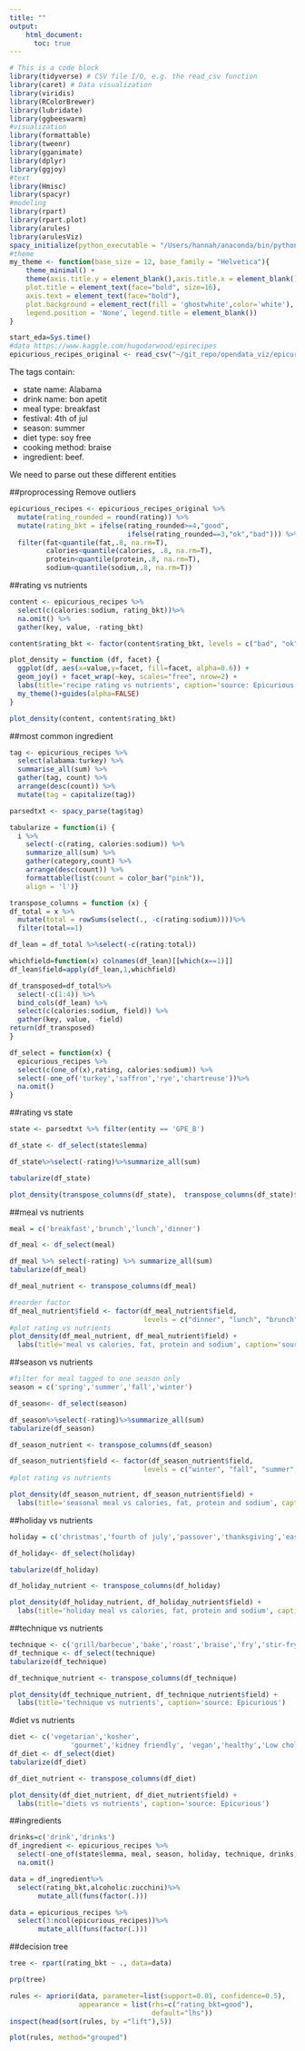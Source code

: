 ```yaml
---
title: ""
output: 
    html_document: 
      toc: true
---
```


```r
# This is a code block
library(tidyverse) # CSV file I/O, e.g. the read_csv function
library(caret) # Data visualization
library(viridis)
library(RColorBrewer)
library(lubridate)
library(ggbeeswarm)
#visualization
library(formattable)
library(tweenr)
library(gganimate)
library(dplyr)
library(ggjoy)
#text
library(Hmisc)
library(spacyr)
#modeling
library(rpart)
library(rpart.plot)
library(arules)
library(arulesViz)
spacy_initialize(python_executable = "/Users/hannah/anaconda/bin/python")
#theme
my_theme <- function(base_size = 12, base_family = "Helvetica"){
    theme_minimal() +
    theme(axis.title.y = element_blank(),axis.title.x = element_blank(),
    plot.title = element_text(face="bold", size=16),
    axis.text = element_text(face="bold"),
    plot.background = element_rect(fill = 'ghostwhite',color='white'),
    legend.position = 'None', legend.title = element_blank())
}

```

```r
start_eda=Sys.time()
#data https://www.kaggle.com/hugodarwood/epirecipes
epicurious_recipes_original <- read_csv("~/git_repo/opendata_viz/epicurious_recipes/epicurious_recipes.csv")

```

The tags contain:

* state name: Alabama
* drink name: bon apetit
* meal type: breakfast
* festival: 4th of jul
* season: summer
* diet type: soy free
* cooking method: braise
* ingredient: beef. 

We need to parse out these different entities

##proprocessing
Remove outliers
```r
epicurious_recipes <- epicurious_recipes_original %>%
  mutate(rating_rounded = round(rating)) %>%
  mutate(rating_bkt = ifelse(rating_rounded>=4,"good",
                             ifelse(rating_rounded==3,"ok","bad"))) %>%
  filter(fat<quantile(fat,.8, na.rm=T), 
         calories<quantile(calories, .8, na.rm=T), 
         protein<quantile(protein,.8, na.rm=T),
         sodium<quantile(sodium,.8, na.rm=T))
```

##rating vs nutrients
```r
content <- epicurious_recipes %>%
  select(c(calories:sodium, rating_bkt))%>%
  na.omit() %>%
  gather(key, value, -rating_bkt)

content$rating_bkt <- factor(content$rating_bkt, levels = c("bad", "ok", "good"))
```

```r
plot_density = function (df, facet) {
  ggplot(df, aes(x=value,y=facet, fill=facet, alpha=0.6)) + 
  geom_joy() + facet_wrap(~key, scales="free", nrow=2) +
  labs(title='recipe rating vs nutrients', caption='source: Epicurious')+
  my_theme()+guides(alpha=FALSE) 
}
```

```r
plot_density(content, content$rating_bkt)
```


##most common ingredient
```r
tag <- epicurious_recipes %>% 
  select(alabama:turkey) %>%
  summarise_all(sum) %>%
  gather(tag, count) %>%
  arrange(desc(count)) %>%
  mutate(tag = capitalize(tag))
```

```r
parsedtxt <- spacy_parse(tag$tag)
```

```r
tabularize = function(i) {
  i %>%
    select(-c(rating, calories:sodium)) %>%
    summarize_all(sum) %>% 
    gather(category,count) %>%
    arrange(desc(count)) %>%
    formattable(list(count = color_bar("pink")),
    align = 'l')}
```

```r
transpose_columns = function (x) {
df_total = x %>% 
  mutate(total = rowSums(select(., -c(rating:sodium))))%>%
  filter(total==1)

df_lean = df_total %>%select(-c(rating:total))

whichfield=function(x) colnames(df_lean)[[which(x==1)]]
df_lean$field=apply(df_lean,1,whichfield)

df_transposed=df_total%>%
  select(-c(1:4)) %>%
  bind_cols(df_lean) %>%
  select(c(calories:sodium, field)) %>%
  gather(key, value, -field)
return(df_transposed)
}
```

```r
df_select = function(x) {
  epicurious_recipes %>% 
  select(c(one_of(x),rating, calories:sodium)) %>%
  select(-one_of('turkey','saffron','rye','chartreuse'))%>%
  na.omit()
}
```



##rating vs state
```r
state <- parsedtxt %>% filter(entity == 'GPE_B')

df_state <- df_select(state$lemma)

df_state%>%select(-rating)%>%summarize_all(sum)

tabularize(df_state)
```


```r
plot_density(transpose_columns(df_state),  transpose_columns(df_state)$field)
```


##meal vs nutrients
```r
meal = c('breakfast','brunch','lunch','dinner')

df_meal <- df_select(meal)

df_meal %>% select(-rating) %>% summarize_all(sum)
tabularize(df_meal)
```




```r
df_meal_nutrient <- transpose_columns(df_meal) 

#reorder factor
df_meal_nutrient$field <- factor(df_meal_nutrient$field, 
                                 levels = c("dinner", "lunch", "brunch","breakfast"))
#plot rating vs nutrients
plot_density(df_meal_nutrient, df_meal_nutrient$field) +
  labs(title='meal vs calories, fat, protein and sodium', caption='source: Epicurious')
```


##season vs nutrients
```r
#filter for meal tagged to one season only
season = c('spring','summer','fall','winter')

df_season<- df_select(season)

df_season%>%select(-rating)%>%summarize_all(sum)
tabularize(df_season)
```
```r
df_season_nutrient <- transpose_columns(df_season) 

df_season_nutrient$field <- factor(df_season_nutrient$field, 
                                 levels = c("winter", "fall", "summer","spring"))
#plot rating vs nutrients

plot_density(df_season_nutrient, df_season_nutrient$field) +
  labs(title='seasonal meal vs calories, fat, protein and sodium', caption='source: Epicurious')
```


##holiday vs nutrients
```r
holiday = c('christmas','fourth of july','passover','thanksgiving','easter','new year\'s eve')

df_holiday<- df_select(holiday)

tabularize(df_holiday)
```

```r
df_holiday_nutrient <- transpose_columns(df_holiday) 

plot_density(df_holiday_nutrient, df_holiday_nutrient$field) +
  labs(title='holiday meal vs calories, fat, protein and sodium', caption='source: Epicurious')
```
##technique vs nutrients
```r
technique <- c('grill/barbecue','bake','roast','braise','fry','stir-fry','pan-fry','saute','no-cook')
df_technique <- df_select(technique)
tabularize(df_technique)
```
```r
df_technique_nutrient <- transpose_columns(df_technique) 

plot_density(df_technique_nutrient, df_technique_nutrient$field) +
  labs(title='technique vs nutrients', caption='source: Epicurious')
```

#diet vs nutrients
```r
diet <- c('vegetarian','kosher',
               'gourmet','kidney friendly', 'vegan','healthy','Low cholesterol','wheat/gluten-free')
df_diet <- df_select(diet)
tabularize(df_diet)
```

```r
df_diet_nutrient <- transpose_columns(df_diet) 

plot_density(df_diet_nutrient, df_diet_nutrient$field) + 
  labs(title='diets vs nutrients', caption='source: Epicurious')
```


##ingredients

```r
drinks=c('drink','drinks')
df_ingredient <- epicurious_recipes %>% 
  select(-one_of(state$lemma, meal, season, holiday, technique, drinks)) %>%
  na.omit()
```


```r
data = df_ingredient%>% 
  select(rating_bkt,alcoholic:zucchini)%>%
       mutate_all(funs(factor(.))) 
```

```r
data = epicurious_recipes %>% 
  select(3:ncol(epicurious_recipes))%>%
       mutate_all(funs(factor(.))) 
```

##decision tree

```r

tree <- rpart(rating_bkt ~ ., data=data)
```
```r
prp(tree)
```


```r
rules <- apriori(data, parameter=list(support=0.01, confidence=0.5),
                 appearance = list(rhs=c("rating_bkt=good"),
                                   default="lhs"))
inspect(head(sort(rules, by ="lift"),5))
```
```r
plot(rules, method="grouped")
```


